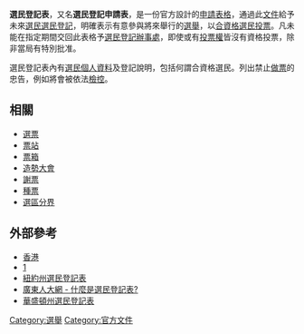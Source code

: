 {{no footnotes|time=2016-09-28T05:15:46+00:00}}
{{refimprove|time=2016-09-28T05:15:46+00:00}}
'''選民登記表'''，又名'''選民登記申請表'''，是一份官方設計的[[申請|申請]][[表格|表格]]，通過此[[文件|文件]]給予未來[[選民|選民]][[選民登記|選民登記]]，明確表示有意參與將來舉行的[[選舉|選舉]]，以[[合資格選民|合資格選民]][[投票|投票]]。凡未能在指定期間交回此表格予[[選民登記辦事處|選民登記辦事處]]，即使或有[[投票權|投票權]]皆沒有資格投票，除非當局有特別批准。

選民登記表內有[[選民|選民]][[個人資料|個人資料]]及登記說明，包括何謂合資格選民。列出禁止[[做票|做票]]的忠告，例如將會被依法[[檢控|檢控]]。

== 相關 ==
* [[選票|選票]]
* [[票站|票站]]
* [[票箱|票箱]]
* [[造勢大會|造勢大會]]
* [[謝票|謝票]]
* [[種票|種票]]
* [[選區分界|選區分界]]

== 外部參考 ==
* [https://web.archive.org/web/20120525140255/http://www.reo.gov.hk/pdf/reo1_form.pdf 香港]
* [http://www.reo.gov.hk/ch/voter/application.htm]
* [https://web.archive.org/web/20120111065405/http://www.vote.nyc.ny.us/pdf/forms/boe/voterreg/voterregchinese.pdf 紐約州選民登記表]
* [https://web.archive.org/web/20110726144946/http://www.rd.gd.cn/rdgl/rdabc/xjzd/200902/t20090208_79609.html 廣東人大網 - 什麼是選民登記表?]
* [https://web.archive.org/web/20120109032333/http://wei.secstate.wa.gov/osos/en/voterinformation/Documents/WAVRF_Chinese_Sept09.pdf 華盛頓州選民登記表]

[[Category:選舉|Category:選舉]]
[[Category:官方文件|Category:官方文件]]